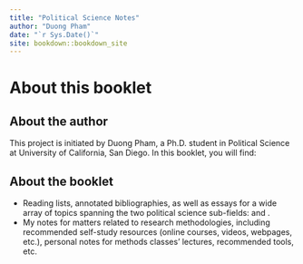 ```yaml
--- 
title: "Political Science Notes"
author: "Duong Pham"
date: "`r Sys.Date()`"
site: bookdown::bookdown_site
---
```


# About this booklet

## About the author
This project is initiated by Duong Pham, a Ph.D. student in Political Science at University of California, San Diego. In this booklet, you will find:

## About the booklet
- Reading lists, annotated bibliographies, as well as essays for a wide array of topics spanning the two political science sub-fields: \textbf{(1) International Relations} and \textbf{(2) Comparative Politics}.
- My notes for matters related to research methodologies, including recommended self-study resources (online courses, videos, webpages, etc.), personal notes for methods classes' lectures, recommended tools, etc.

